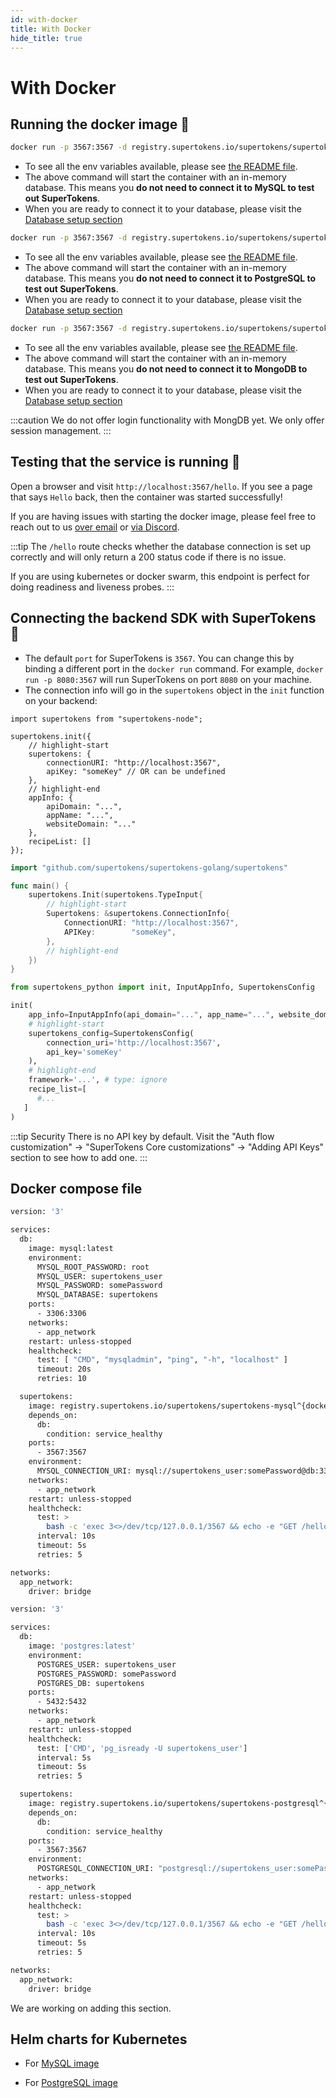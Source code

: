```yaml
---
id: with-docker
title: With Docker
hide_title: true
---
```


<!-- COPY DOCS -->
<!-- ./community/supertokens-core/self-hosted/with-docker.mdx -->


# With Docker

## Running the docker image 🚀

<DockerVersionProvider>

<DatabaseTabs>
<TabItem value="mysql">

```bash
docker run -p 3567:3567 -d registry.supertokens.io/supertokens/supertokens-mysql^{docker_version_mysql}
```

- To see all the env variables available, please see [the README file](https://github.com/supertokens/supertokens-docker-mysql/blob/master/README.md).
- The above command will start the container with an in-memory database. This means you **do not need to connect it to MySQL to test out SuperTokens**.
- When you are ready to connect it to your database, please visit the [Database setup section](../database-setup/mysql)

</TabItem>

<TabItem value="postgresql">

```bash
docker run -p 3567:3567 -d registry.supertokens.io/supertokens/supertokens-postgresql^{docker_version_postgresql}
```

- To see all the env variables available, please see [the README file](https://github.com/supertokens/supertokens-docker-postgresql/blob/master/README.md).
- The above command will start the container with an in-memory database. This means you **do not need to connect it to PostgreSQL to test out SuperTokens**.
- When you are ready to connect it to your database, please visit the [Database setup section](../database-setup/postgresql)

</TabItem>

<TabItem value="mongodb">

```bash
docker run -p 3567:3567 -d registry.supertokens.io/supertokens/supertokens-mongodb^{docker_version_mongodb}
```

- To see all the env variables available, please see [the README file](https://github.com/supertokens/supertokens-docker-mongodb/blob/master/README.md).
- The above command will start the container with an in-memory database. This means you **do not need to connect it to MongoDB to test out SuperTokens**.
- When you are ready to connect it to your database, please visit the [Database setup section](../database-setup/mongodb)

:::caution
We do not offer login functionality with MongDB yet. We only offer session management.
:::
</TabItem>
</DatabaseTabs>

</DockerVersionProvider> 

## Testing that the service is running 🤞
Open a browser and visit `http://localhost:3567/hello`. If you see a page that says `Hello` back, then the container was started successfully!

If you are having issues with starting the docker image, please feel free to reach out to us [over email](mailto:team@supertokens.com) or [via Discord](https://supertokens.com/discord).

:::tip
The `/hello` route checks whether the database connection is set up correctly and will only return a 200 status code if there is no issue.

If you are using kubernetes or docker swarm, this endpoint is perfect for doing readiness and liveness probes.
:::

## Connecting the backend SDK with SuperTokens 🔌
- The default `port` for SuperTokens is `3567`. You can change this by binding a different port in the `docker run` command. For example, `docker run -p 8080:3567` will run SuperTokens on port `8080` on your machine.
- The connection info will go in the `supertokens` object in the `init` function on your backend:

<BackendSDKTabs>
<TabItem value="nodejs">

```tsx
import supertokens from "supertokens-node";

supertokens.init({
    // highlight-start
    supertokens: {
        connectionURI: "http://localhost:3567",
        apiKey: "someKey" // OR can be undefined
    },
    // highlight-end
    appInfo: {
        apiDomain: "...",
        appName: "...",
        websiteDomain: "..."
    },
    recipeList: []
});
```

</TabItem>
<TabItem value="go">

```go
import "github.com/supertokens/supertokens-golang/supertokens"

func main() {
	supertokens.Init(supertokens.TypeInput{
        // highlight-start
		Supertokens: &supertokens.ConnectionInfo{
			ConnectionURI: "http://localhost:3567",
			APIKey:        "someKey",
		},
        // highlight-end
	})
}

```

</TabItem>
<TabItem value="python">

```python
from supertokens_python import init, InputAppInfo, SupertokensConfig

init(
    app_info=InputAppInfo(api_domain="...", app_name="...", website_domain="..."),
    # highlight-start
    supertokens_config=SupertokensConfig(
        connection_uri='http://localhost:3567',
        api_key='someKey'
    ),
    # highlight-end
    framework='...', # type: ignore
    recipe_list=[
      #...
   ]
)
```

</TabItem>
</BackendSDKTabs>

:::tip Security
There is no API key by default. Visit the "Auth flow customization" -> "SuperTokens Core customizations" -> "Adding API Keys" section to see how to add one.
:::

## Docker compose file

<DockerVersionProvider>

<DatabaseTabs>
<TabItem value="mysql">

```bash
version: '3'

services:
  db:
    image: mysql:latest
    environment:
      MYSQL_ROOT_PASSWORD: root
      MYSQL_USER: supertokens_user
      MYSQL_PASSWORD: somePassword
      MYSQL_DATABASE: supertokens
    ports:
      - 3306:3306
    networks:
      - app_network
    restart: unless-stopped
    healthcheck:
      test: [ "CMD", "mysqladmin", "ping", "-h", "localhost" ]
      timeout: 20s
      retries: 10

  supertokens:
    image: registry.supertokens.io/supertokens/supertokens-mysql^{docker_version_mysql}
    depends_on:
      db:
        condition: service_healthy
    ports:
      - 3567:3567
    environment:
      MYSQL_CONNECTION_URI: mysql://supertokens_user:somePassword@db:3306/supertokens
    networks:
      - app_network
    restart: unless-stopped
    healthcheck:
      test: >
        bash -c 'exec 3<>/dev/tcp/127.0.0.1/3567 && echo -e "GET /hello HTTP/1.1\r\nhost: 127.0.0.1:3567\r\nConnection: close\r\n\r\n" >&3 && cat <&3 | grep "Hello"'
      interval: 10s
      timeout: 5s
      retries: 5

networks:
  app_network:
    driver: bridge
```

</TabItem>

<TabItem value="postgresql">

```bash
version: '3'

services:
  db:
    image: 'postgres:latest'
    environment:
      POSTGRES_USER: supertokens_user 
      POSTGRES_PASSWORD: somePassword 
      POSTGRES_DB: supertokens
    ports:
      - 5432:5432
    networks:
      - app_network
    restart: unless-stopped
    healthcheck:
      test: ['CMD', 'pg_isready -U supertokens_user']
      interval: 5s
      timeout: 5s
      retries: 5

  supertokens:
    image: registry.supertokens.io/supertokens/supertokens-postgresql^{docker_version_postgresql}
    depends_on:
      db:
        condition: service_healthy
    ports:
      - 3567:3567
    environment:
      POSTGRESQL_CONNECTION_URI: "postgresql://supertokens_user:somePassword@db:5432/supertokens"
    networks:
      - app_network
    restart: unless-stopped
    healthcheck:
      test: >
        bash -c 'exec 3<>/dev/tcp/127.0.0.1/3567 && echo -e "GET /hello HTTP/1.1\r\nhost: 127.0.0.1:3567\r\nConnection: close\r\n\r\n" >&3 && cat <&3 | grep "Hello"'
      interval: 10s
      timeout: 5s
      retries: 5

networks:
  app_network:
    driver: bridge
```


</TabItem>

<TabItem value="mongodb">

We are working on adding this section.

</TabItem>
</DatabaseTabs>

</DockerVersionProvider>


## Helm charts for Kubernetes

- For [MySQL image](https://github.com/supertokens/supertokens-docker-mysql/tree/master/helm-chart)

- For [PostgreSQL image](https://github.com/supertokens/supertokens-docker-postgresql/tree/master/helm-chart)

